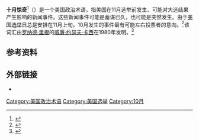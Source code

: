 '''十月惊奇'''<ref>{{cite web |last1=Tang |first1=Shuhua |title=October Surprises：美国选举中的“十月惊奇” |url=https://cn.nytimes.com/culture/20181106/wod-october-surprises/ |website=纽约时报中文网 |publisher=[[纽约时报|纽约时报]] |accessdate=2020-11-07 |language=zh-hans |date=2018-11-06 |archive-date=2020-08-05 |archive-url=https://web.archive.org/web/20200805194714/https://cn.nytimes.com/culture/20181106/wod-october-surprises/ |dead-url=no }}</ref>（{{lang-en|October Surprise}}）是一个美国政治术语，指美国在11月选举前发生、可能对大选结果产生影响的新闻事件。这些新闻事件可能是蓄谋已久，也可能是突然发生。由于[[选举日_(美国)|美国选举日]]总是安排在11月上旬，10月发生的事件最有可能左右投票者的意向。<ref name="Politico">{{cite news|url=https://www.politico.com/magazine/story/2016/10/october-surprises-214320|title=15 October Surprises That Wreaked Havoc on Politics|first=Taylor|last=Gee|work=[[政客_(杂志)|政客]]|date=2016-10-04|accessdate=2020-07-16|archive-date=2020-11-26|archive-url=https://web.archive.org/web/20201126220216/https://www.politico.com/magazine/story/2016/10/october-surprises-214320|dead-url=no}}</ref>该词汇由[[罗纳德·里根|罗纳德·里根]]的{{tsl|en|campaign manager|竞选经理}}[[威廉·约瑟夫·卡西|威廉·约瑟夫·卡西]]在1980年发明。<ref name="Smithsonian">{{cite web|url=https://www.smithsonianmag.com/history/strange-history-october-surprise-180960741/|title=The Strange History of the October Surprise|first=Jared|last=Keller|work=[[Smithsonian_(magazine)|Smithsonian]]|date=2016-10-11|accessdate=2020-07-16|archive-date=2020-09-07|archive-url=https://web.archive.org/web/20200907205233/https://www.smithsonianmag.com/history/strange-history-october-surprise-180960741/|dead-url=no}}</ref>

== 参考资料 ==
{{reflist}}

==外部链接==
* {{wiktionary-inline|en:October surprise|October surprise}}

{{U.S. presidential elections}}

[[Category:美国政治术语|Category:美国政治术语]]
[[Category:美国选举|Category:美国选举]]
[[Category:10月|Category:10月]]